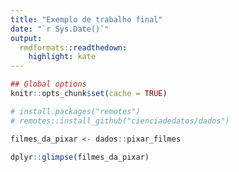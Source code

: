 ```yaml
---
title: "Exemplo de trabalho final"
date: "`r Sys.Date()`"
output:
  rmdformats::readthedown:
    highlight: kate
---
```


```r
## Global options
knitr::opts_chunk$set(cache = TRUE)
```


```r
# install.packages("remotes")
# remotes::install_github("cienciadedatos/dados")

filmes_da_pixar <- dados::pixar_filmes

dplyr::glimpse(filmes_da_pixar)
```


